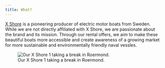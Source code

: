 ```yaml
---
title: What? 
---
```


[X Shore](https://xshore.com/) is a pioneering producer of electric motor boats from Sweden. While we are not directly affiliated with X Shore, we are passionate about the brand and its mission. Through our rental offers, we aim to make these beautiful boats more accessible and create awareness of a growing market for more sustainable and environmentally friendly naval vessles.  

![Our X Shore 1 taking a break in Roermond.](/www/boat.jpg)
